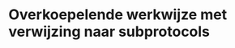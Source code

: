 # Overkoepelende werkwijze met verwijzing naar subprotocols

<!--
Geef hier een overzicht van de stappen van het project protocol.
De verschillende stappen moeten verduidelijkt worden met criteria en richtlijnen wanneer wat moet uitgevoerd worden.
Bv.:
Ga naar de te monitoren locatie.
Volg subprotocol A <protocol-code>_YYYY.NN om te bepalen of de locatie tot de doelpopulatie die men wil monitoren behoort (eerste bezoek) of nog steeds behoort (herhaald bezoek).
Volg subprotocol B <protocol-code>_YYYY.NN waarin de staalnameprocedure wordt uitgelegd.
Volg subprotocol C <protocol-code>_YYYY.NN waarin labo-analyse wordt uitgelegd.

De doelstelling is om de subprotocols te organiseren in een coherent main protocol waarin ontbrekende elementen aangevuld worden die niet in de subprotocols staan, zoals wanneer een bepaald subprotocol wel of niet wordt uitgevoerd, of kleine extra stappen die geen eigen subprotocol vereisen.
-->
